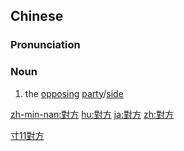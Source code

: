 {{also|对方}}
==Chinese==
{{zh-forms|s=对方}}

===Pronunciation===
{{zh-pron
|m=duìfāng
|c=deoi3 fong1
|h=pfs=tui-fông
|mn=tùi-hong
|cat=n
}}

===Noun===
{{zh-noun}}

# the [[opposing]] [[party]]/[[side]]

[[Category:Elementary Mandarin|寸11對方]]

[[zh-min-nan:對方]]
[[hu:對方]]
[[ja:對方]]
[[zh:對方]]